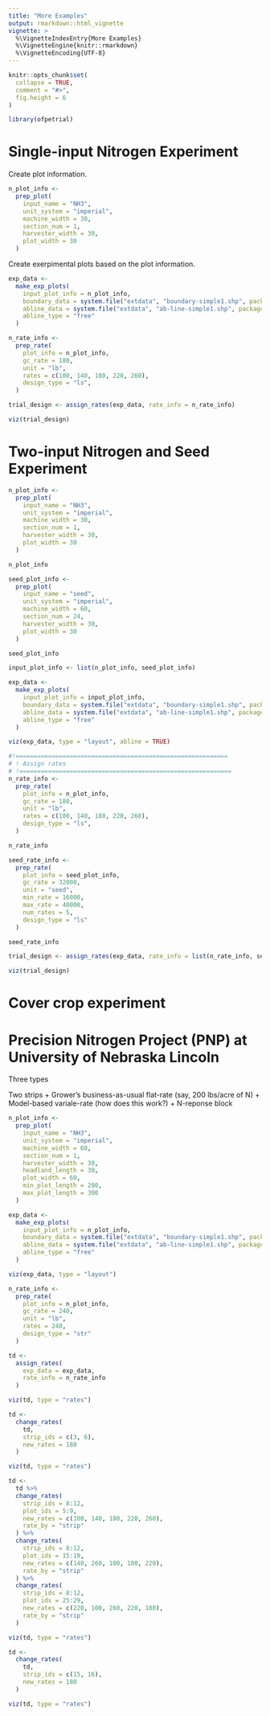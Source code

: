```yaml
---
title: "More Examples"
output: rmarkdown::html_vignette
vignette: >
  %\VignetteIndexEntry{More Examples}
  %\VignetteEngine{knitr::rmarkdown}
  %\VignetteEncoding{UTF-8}
---
```


```r
knitr::opts_chunk$set(
  collapse = TRUE,
  comment = "#>",
  fig.height = 6
)
```

```r
library(ofpetrial)
```

# Single-input Nitrogen Experiment

Create plot information.

```r
n_plot_info <-
  prep_plot(
    input_name = "NH3",
    unit_system = "imperial",
    machine_width = 30,
    section_num = 1,
    harvester_width = 30,
    plot_width = 30
  )
```

Create exerpimental plots based on the plot information.

```r
exp_data <-
  make_exp_plots(
    input_plot_info = n_plot_info,
    boundary_data = system.file("extdata", "boundary-simple1.shp", package = "ofpetrial"),
    abline_data = system.file("extdata", "ab-line-simple1.shp", package = "ofpetrial"),
    abline_type = "free"
  )
```

```r
n_rate_info <-
  prep_rate(
    plot_info = n_plot_info,
    gc_rate = 180,
    unit = "lb",
    rates = c(100, 140, 180, 220, 260),
    design_type = "ls",
  )

trial_design <- assign_rates(exp_data, rate_info = n_rate_info)
```

```r
viz(trial_design)
```

# Two-input Nitrogen and Seed Experiment

```r
n_plot_info <-
  prep_plot(
    input_name = "NH3",
    unit_system = "imperial",
    machine_width = 30,
    section_num = 1,
    harvester_width = 30,
    plot_width = 30
  )

n_plot_info

seed_plot_info <-
  prep_plot(
    input_name = "seed",
    unit_system = "imperial",
    machine_width = 60,
    section_num = 24,
    harvester_width = 30,
    plot_width = 30
  )

seed_plot_info
```

```r
input_plot_info <- list(n_plot_info, seed_plot_info)

exp_data <-
  make_exp_plots(
    input_plot_info = input_plot_info,
    boundary_data = system.file("extdata", "boundary-simple1.shp", package = "ofpetrial"),
    abline_data = system.file("extdata", "ab-line-simple1.shp", package = "ofpetrial"),
    abline_type = "free"
  )
```

```r
viz(exp_data, type = "layout", abline = TRUE)
```

```r
#!===========================================================
# ! Assign rates
# !===========================================================
n_rate_info <-
  prep_rate(
    plot_info = n_plot_info,
    gc_rate = 180,
    unit = "lb",
    rates = c(100, 140, 180, 220, 260),
    design_type = "ls",
  )

n_rate_info

seed_rate_info <-
  prep_rate(
    plot_info = seed_plot_info,
    gc_rate = 32000,
    unit = "seed",
    min_rate = 16000,
    max_rate = 40000,
    num_rates = 5,
    design_type = "ls"
  )

seed_rate_info
```

```r
trial_design <- assign_rates(exp_data, rate_info = list(n_rate_info, seed_rate_info))
```

```r
viz(trial_design)
```

# Cover crop experiment 

# Precision Nitrogen Project (PNP) at University of Nebraska Lincoln

Three types

Two strips 
+ Grower's business-as-usual flat-rate (say, 200 lbs/acre of N)
+ Model-based variale-rate (how does this work?)
+ N-reponse block

```r
n_plot_info <-
  prep_plot(
    input_name = "NH3",
    unit_system = "imperial",
    machine_width = 60,
    section_num = 1,
    harvester_width = 30,
    headland_length = 30,
    plot_width = 60,
    min_plot_length = 200,
    max_plot_length = 300
  )

exp_data <-
  make_exp_plots(
    input_plot_info = n_plot_info,
    boundary_data = system.file("extdata", "boundary-simple1.shp", package = "ofpetrial"),
    abline_data = system.file("extdata", "ab-line-simple1.shp", package = "ofpetrial"),
    abline_type = "free"
  )

viz(exp_data, type = "layout")
```

```r
n_rate_info <-
  prep_rate(
    plot_info = n_plot_info,
    gc_rate = 240,
    unit = "lb",
    rates = 240,
    design_type = "str"
  )

td <-
  assign_rates(
    exp_data = exp_data,
    rate_info = n_rate_info
  )

viz(td, type = "rates")
```

```r
td <-
  change_rates(
    td,
    strip_ids = c(3, 6),
    new_rates = 180
  )

viz(td, type = "rates")
```

```r
td <-
  td %>%
  change_rates(
    strip_ids = 8:12,
    plot_ids = 5:9,
    new_rates = c(100, 140, 180, 220, 260),
    rate_by = "strip"
  ) %>%
  change_rates(
    strip_ids = 8:12,
    plot_ids = 15:19,
    new_rates = c(140, 260, 100, 180, 220),
    rate_by = "strip"
  ) %>%
  change_rates(
    strip_ids = 8:12,
    plot_ids = 25:29,
    new_rates = c(220, 100, 260, 220, 180),
    rate_by = "strip"
  )

viz(td, type = "rates")
```

```r
td <-
  change_rates(
    td,
    strip_ids = c(15, 16),
    new_rates = 180
  )

viz(td, type = "rates")
```

